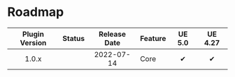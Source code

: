
# Roadmap

| Plugin Version |   Status    | Release Date | Feature                              | UE 5.0 | UE 4.27 |
|:--------------:|:-----------:|:------------:|--------------------------------------|:------:|:-------:|
|     1.0.x      | <Released/> |  2022-07-14  | Core                                 |   ✔    |    ✔    |


